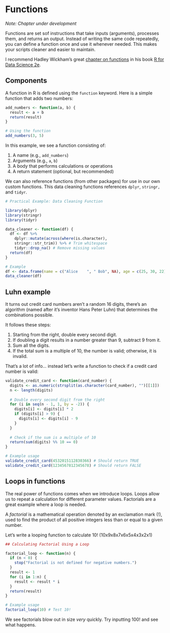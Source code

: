 # Functions

*Note: Chapter under development*

Functions are set sof instructions that take inputs (arguments), processes them, and returns an output. Instead of writing the same code repeatedly, you can define a function once and use it whenever needed. This makes your scripts cleaner and easier to maintain.

I recommend Hadley Wickham's great [chapter on functions](https://r4ds.hadley.nz/functions.html) in his book [R for Data Science 2e](https://r4ds.hadley.nz/).

## Components

A function in R is defined using the `function` keyword. Here is a simple function that adds two numbers:

```r

add_numbers <- function(a, b) {
  result <- a + b
  return(result)
}

# Using the function
add_numbers(3, 5)

```

In this example, we see a function consisting of:

1.  A name (e.g., `add_numbers`)
2.  Arguments (e.g., `a`, `b`)
3.  A body that performs calculations or operations
4.  A return statement (optional, but recommended)

We can also reference functions (from other packages) for use in our own custom functions. This data cleaning functions references `dplyr`, `stringr,` and `tidyr`.

```r

# Practical Example: Data Cleaning Function

library(dplyr)
library(stringr)
library(tidyr)

data_cleaner <- function(df) {
  df <- df %>% 
    dplyr::mutate(across(where(is.character), 
    stringr::str_trim)) %>% # Trim whitespace
    tidyr::drop_na() # Remove missing values
  return(df)
}

# Example
df <- data.frame(name = c("Alice    ", " Bob", NA), age = c(25, 30, 22))
data_cleaner(df)

```

## Luhn example

It turns out credit card numbers aren't a random 16 digits, there's an algorithm (named after it's inventor Hans Peter Luhn) that determines the combinations possible.

It follows these steps:

1.  Starting from the right, double every second digit.
2.  If doubling a digit results in a number greater than 9, subtract 9 from it.
3.  Sum all the digits.
4.  If the total sum is a multiple of 10, the number is valid; otherwise, it is invalid.

That's a lot of info... instead let's write a function to check if a credit card number is valid:

```r

validate_credit_card <- function(card_number) {
  digits <- as.numeric(strsplit(as.character(card_number), "")[[1]])
  n <- length(digits)
  
  # Double every second digit from the right
  for (i in seq(n - 1, 1, by = -2)) {
    digits[i] <- digits[i] * 2
    if (digits[i] > 9) {
      digits[i] <- digits[i] - 9
    }
  }
  
  # Check if the sum is a multiple of 10
  return(sum(digits) %% 10 == 0)
}

# Example usage
validate_credit_card(4532015112830366) # Should return TRUE
validate_credit_card(1234567812345678) # Should return FALSE

```

## Loops in functions

The real power of functions comes when we introduce loops. Loops allow us to repeat a calculation for different parameter values. Factorials are a great example where a loop is needed.

A *factorial* is a mathematical operation denoted by an exclamation mark (!), used to find the product of all positive integers less than or equal to a given number.

Let's write a looping function to calculate 10! (10x9x8x7x6x5x4x3x2x1)

```r

## Calculating Factorial Using a Loop

factorial_loop <- function(n) {
  if (n < 0) {
    stop("Factorial is not defined for negative numbers.")
  }
  result <- 1
  for (i in 1:n) {
    result <- result * i
  }
  return(result)
}

# Example usage
factorial_loop(10) # Test 10!
```

We see factorials blow out in size *very* quickly. Try inputting 100! and see what happens.

